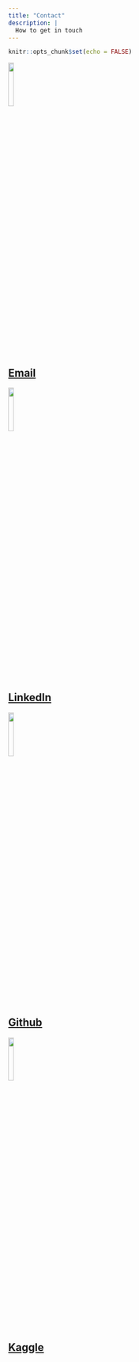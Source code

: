 ```yaml
---
title: "Contact"
description: |
  How to get in touch
---
```


```r
knitr::opts_chunk$set(echo = FALSE)
```

![](images/gmail_icon.png){ width=15% }

## [Email](mailto:jbixon13@gmail.com)  


![](images/linkedin_icon.png){ width=15% }

## [LinkedIn](https://www.linkedin.com/in/jasonbixon)  


![](images/github_icon.png){ width=15% }

## [Github](https://github.com/jbixon13)      


![](images/kaggle_icon.png){ width=15% }

## [Kaggle](https://www.kaggle.com/jbixon13/)